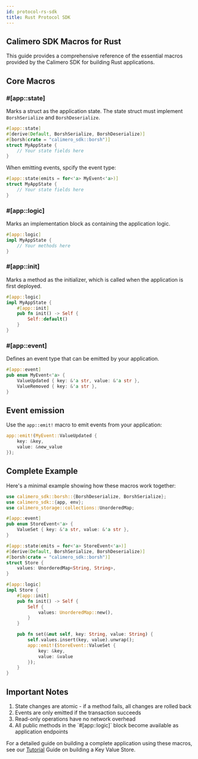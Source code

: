 ```yaml
---
id: protocol-rs-sdk
title: Rust Protocol SDK
---
```


## Calimero SDK Macros for Rust

This guide provides a comprehensive reference of the essential
macros provided by the Calimero SDK for building Rust applications.

## Core Macros

### #[app::state]

Marks a struct as the application state. 
The state struct must implement `BorshSerialize` and `BorshDeserialize`.

```rust
#[app::state]
#[derive(Default, BorshSerialize, BorshDeserialize)]
#[borsh(crate = "calimero_sdk::borsh")]
struct MyAppState {
    // Your state fields here
}
```

When emitting events, spcify the event type:

```rust
#[app::state(emits = for<'a> MyEvent<'a>)]
struct MyAppState {
    // Your state fields here
}
```


### #[app::logic]

Marks an implementation block as containing the application logic.

```rust
#[app::logic]
impl MyAppState {
    // Your methods here
}
```

### #[app::init]

Marks a method as the initializer, which is called when the application is first deployed.

```rust
#[app::logic]
impl MyAppState {
    #[app::init]
    pub fn init() -> Self {
        Self::default()
    }
}
```

### #[app::event]

Defines an event type that can be emitted by your application.

```rust
#[app::event]
pub enum MyEvent<'a> {
    ValueUpdated { key: &'a str, value: &'a str },
    ValueRemoved { key: &'a str },
}
```

## Event emission

Use the `app::emit!` macro to emit events from your application:

```rust
app::emit!(MyEvent::ValueUpdated { 
    key: &key, 
    value: &new_value 
});
```

## Complete Example

Here's a minimal example showing how these macros work together:

```rust
use calimero_sdk::borsh::{BorshDeserialize, BorshSerialize};
use calimero_sdk::{app, env};
use calimero_storage::collections::UnorderedMap;

#[app::event]
pub enum StoreEvent<'a> {
    ValueSet { key: &'a str, value: &'a str },
}

#[app::state(emits = for<'a> StoreEvent<'a>)]
#[derive(Default, BorshSerialize, BorshDeserialize)]
#[borsh(crate = "calimero_sdk::borsh")]
struct Store {
    values: UnorderedMap<String, String>,
}

#[app::logic]
impl Store {
    #[app::init]
    pub fn init() -> Self {
        Self {
            values: UnorderedMap::new(),
        }
    }

    pub fn set(&mut self, key: String, value: String) {
        self.values.insert(key, value).unwrap();
        app::emit!(StoreEvent::ValueSet { 
            key: &key, 
            value: &value 
        });
    }
}
```
## Important Notes

<ol>
  <li>State changes are atomic - if a method fails, all changes are rolled back</li>
  <li>Events are only emitted if the transaction succeeds</li>
  <li>Read-only operations have no network overhead</li>
  <li>All public methods in the `#[app::logic]` block become available as application endpoints</li>
</ol>

For a detailed guide on building a complete application using these macros,
see our [Tutorial](../../../../tutorials/build-app) Guide on building a Key Value Store.

